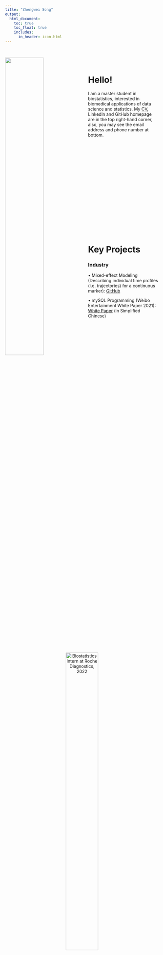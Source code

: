 ```yaml
---
title: "Zhengwei Song"
output: 
  html_document:
    toc: true
    toc_float: true
    includes: 
      in_header: icon.html
---
```


&nbsp;

<img src="images/self.jpg" style="width:50%; margin: 0px 20px 0px 0px" align="left">

&nbsp;

# Hello!

I am a master student in biostatistics, interested in biomedical applications of data science and statistics. My [CV](CV/CV_Jun2023.pdf), LinkedIn and GitHub homepage are in the top right-hand corner, also, you may see the email address and phone number at bottom.

<p style="margin-bottom: 350px;"></p>

# Key Projects

### Industry

&bull; Mixed-effect Modeling (Describing individual time profiles (i.e. trajectories) for a continuous marker): [GitHub](https://github.com/Genentech/jmpost)

&bull; mySQL Programming (Weibo Entertainment White Paper 2021): [White Paper](https://weibo.cn/sinaurl?u=https%3A%2F%2Fv2.rabbitpre.com%2Fm2%2FFw90XhQYdRi) (in Simplified Chinese)

&nbsp;

<div style="text-align: center;">
![Biostatistics Intern at Roche Diagnostics, 2022](images/roche.jpg){width=50%}
</div>

&nbsp;

### Coursework

&bull; Exploratory Statistic and Weighted Least Squares Modeling (Relationship between county population size and COVID-19 prevalence, and the COVID-19 prevalence among different age groups): [Website](https://zhengweisong98.github.io/p8105_final_project/)

&bull; Linear Modeling (Body fat based on physiological indicators): [Report](projects/linear reg.pdf)

&bull; Statistical Learning (Prediction models for Covid-19 recovery time and risk factors for long recovery time): [Report](projects/statistical learning.pdf)

&bull; Monte Carlo Simulation (Designing a simulation study to assess the three hypothesis testings of log-rank test ): [Report](projects/MC simulation report.pdf), [Slide](projects/MC simulation.pdf)

&bull; Newton-Raphson Algorithm (Analyses of daily COVID-19 cases, hospitalization, death in NYC): [Report](projects/Newton report.pdf), [Slide](projects/Newton.pdf)

&bull; MCMC (Bayesian Hierarchical Modeling of COVID-19 Cases and Government Response in the US): [Report](projects/MCMC report.pdf), [Slide](projects/MCMC.pdf)

&bull; MLMC (Black-Scholes Pricing Model Data Simulation): [Slide](projects/mlmc.pdf)

# Extracurricular Activities

&bull; Edible Tableware Undergraduate Project: [Report](projects/edible tableware result.pdf)

&nbsp;

<div style="text-align: center;">
![Treasurer at Enactus, 2018](images/enactus.jpg){width=50%}
</div>

&nbsp;

# Contact

<i class="fas fa-phone"></i> Tel: +1 (332)-256-6895

<i class="fas fa-envelope"></i> Email: <zs2539@cumc.columbia.edu>

<i class="fa-solid fa-map-location-dot"></i> Address: 630 W 168th St, Presbyterian Hospital 19F, New York, NY, 10032